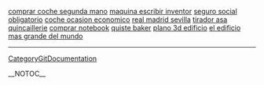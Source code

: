 <a href= http://oficina-extranjero.japanesetits.cn/index15.html >comprar coche segunda mano</a>   <a href= http://oficina-extranjero.japanesetits.cn/index55.html >maquina escribir inventor</a>   <a href= http://cortina-estor.japanesetits.cn/seguro-social-obligatorio.html >seguro social obligatorio</a>   <a href= http://oficina-extranjero.japanesetits.cn/index70.html >coche ocasion economico</a>   <a href= http://cortina-estor.japanesetits.cn/real-madrid-sevilla.html >real madrid sevilla</a>   <a href= http://oficina-extranjero.japanesetits.cn/tirador-asa-quincaillerie.html >tirador asa quincaillerie</a>   <a href= http://cortina-estor.japanesetits.cn/comprar-notebook.html >comprar notebook</a>   <a href= http://cortina-estor.japanesetits.cn/quiste-baker.html >quiste baker</a>   <a href= http://cortina-estor.japanesetits.cn/plano-3d-edificio.html >plano 3d edificio</a>   <a href= http://cortina-estor.japanesetits.cn/el-edificio-mas-grande-del-mundo.html >el edificio mas grande del mundo</a>
----
[[CategoryGitDocumentation]]

__NOTOC__